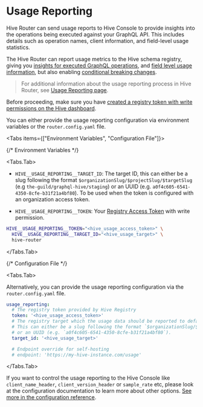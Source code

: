 
# Usage Reporting

Hive Router can send usage reports to Hive Console to provide insights into the operations being
executed against your GraphQL API. This includes details such as operation names, client
information, and field-level usage statistics.

The Hive Router can report usage metrics to the Hive schema registry, giving you
[insights for executed GraphQL operations](/docs/dashboard/insights), and
[field level usage information](/docs/dashboard/explorer), but also enabling
[conditional breaking changes](/docs/management/targets#conditional-breaking-changes).

> For additional information about the usage reporting process in Hive Router, see
> [Usage Reporting page](../observability/usage_reporting).

Before proceeding, make sure you have
[created a registry token with write permissions on the Hive dashboard](/docs/management/targets#registry-access-tokens).

You can either provide the usage reporting configuration via environment variables or the
`router.config.yaml` file.

<Tabs items={["Environment Variables", "Configuration File"]}>

{/* Environment Variables */}

<Tabs.Tab>

- `HIVE__USAGE_REPORTING__TARGET_ID`: The target ID, this can either be a slug following the format
  `$organizationSlug/$projectSlug/$targetSlug` (e.g `the-guild/graphql-hive/staging`) or an UUID
  (e.g. `a0f4c605-6541-4350-8cfe-b31f21a4bf80`). To be used when the token is configured with an
  organization access token.

- `HIVE__USAGE_REPORTING__TOKEN`: Your
  [Registry Access Token](https://the-guild.dev/graphql/hive/docs/management/targets#registry-access-tokens)
  with write permission.

```sh filename="Run Hive Router with Usage Reporting enabled."
HIVE__USAGE_REPORTING__TOKEN="<hive_usage_access_token>" \
  HIVE__USAGE_REPORTING__TARGET_ID="<hive_usage_target>" \
  hive-router
```

</Tabs.Tab>

{/* Configuration File */}

<Tabs.Tab>

Alternatively, you can provide the usage reporting configuration via the `router.config.yaml` file.

```yaml filename="router.config.yaml"
usage_reporting:
  # The registry token provided by Hive Registry
  token: '<hive_usage_access_token>'
  # The registry target which the usage data should be reported to defaulting to process.env.HIVE_USAGE_TARGET
  # This can either be a slug following the format `$organizationSlug/$projectSlug/$targetSlug` (e.g `the-guild/graphql-hive/staging`)
  # or an UUID (e.g. `a0f4c605-6541-4350-8cfe-b31f21a4bf80`).
  target_id: '<hive_usage_target>'

  # Endpoint override for self-hosting
  # endpoint: 'https://my-hive-instance.com/usage'
```

</Tabs.Tab>

</Tabs>

If you want to control the usage reporting to the Hive Console like `client_name_header`,
`client_version_header` or `sample_rate` etc, please look at the configuration documentation to
learn more about other options.
[See more in the configuration reference](/docs/router/configuration/usage_reporting).
